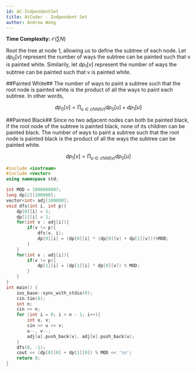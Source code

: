 ```yaml
---
id: AC-IndpendentSet
title: AtCoder - Indpendent Set
author: Andrew Wang
---
```


**Time Complexity:** $\mathcal{O}(\sum N)$

Root the tree at node $1$, allowing us to define the subtree of each node. Let $dp_0[v]$ represent the number of ways the subtree can be painted such that v is 
painted white. Similarily, let $dp_1[v]$ represent the number of ways the subtree can be painted such that v is painted white. 

##Painted White##
The number of ways to paint a subtree such that the root node is painted white is the product of all the ways to paint each subtree. In other words,

$$
dp_0[v] = \prod_{u \in child(v)} dp_0[u]+ dp_1[u]
$$

##Painted Black##
Since no two adjacent nodes can both be painted black, if the root node of the subtree is painted black, none of its children can be painted black. The number of
ways to paint a subtree such that the root node is painted black is the product of all the ways the subtree can be painted white. 

$$
dp_1[v] = \prod_{u \in child(v)} dp_0[u]
$$

```cpp
#include <iostream>
#include <vector>
using namespace std;

int MOD = 1000000007;
long dp[2][100000];
vector<int> adj[100000];
void dfs(int i, int p){
    dp[0][i] = 1;
    dp[1][i] = 1;
    for(int v : adj[i]){
        if(v != p){
            dfs(v, i);
            dp[0][i] = (dp[0][i] * (dp[0][v] + dp[1][v]))%MOD;
        }
    }
    for(int v : adj[i]){
        if(v != p){
            dp[1][i] = (dp[1][i] * dp[0][v]) % MOD;
        }
    }
}
int main() {
    ios_base::sync_with_stdio(0);
    cin.tie(0);
    int n;
    cin >> n;
    for (int i = 0; i < n - 1; i++){
        int u, v;
        cin >> u >> v;
        u--, v--;
        adj[u].push_back(v), adj[v].push_back(u);
    }
    dfs(0, -1);
    cout << (dp[0][0] + dp[1][0]) % MOD << '\n';
    return 0;
}
```
